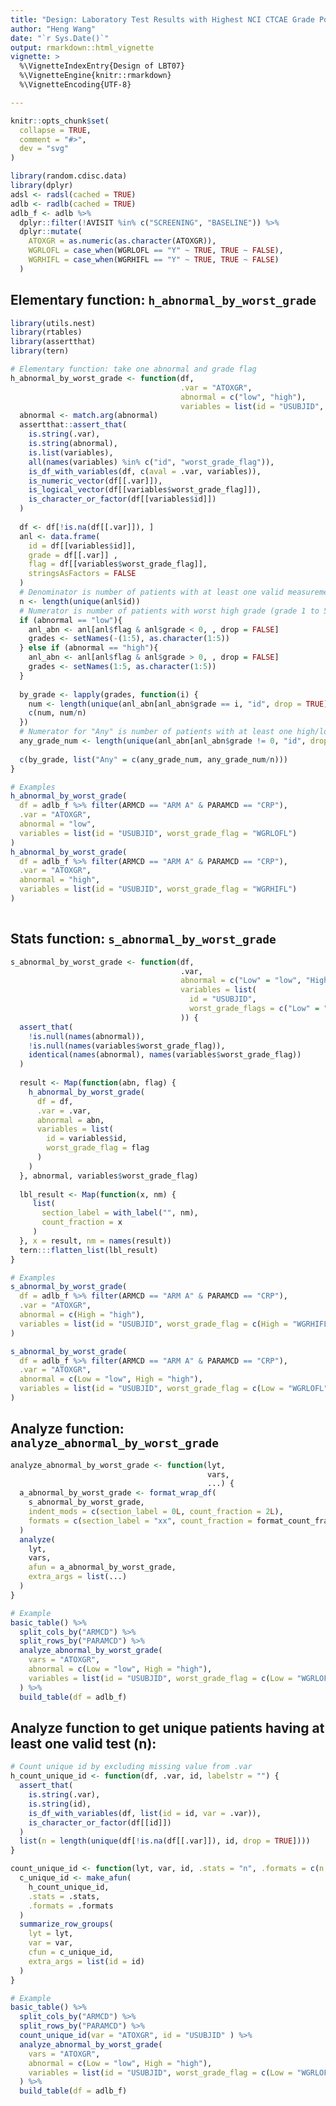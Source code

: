 ```yaml
---
title: "Design: Laboratory Test Results with Highest NCI CTCAE Grade Post-Baseline (LBT07)"
author: "Heng Wang"
date: "`r Sys.Date()`"
output: rmarkdown::html_vignette
vignette: >
  %\VignetteIndexEntry{Design of LBT07}
  %\VignetteEngine{knitr::rmarkdown}
  %\VignetteEncoding{UTF-8}

---
```


```r
knitr::opts_chunk$set(
  collapse = TRUE,
  comment = "#>",
  dev = "svg"
)
```

```r

library(random.cdisc.data)
library(dplyr)
adsl <- radsl(cached = TRUE)
adlb <- radlb(cached = TRUE) 
adlb_f <- adlb %>% 
  dplyr::filter(!AVISIT %in% c("SCREENING", "BASELINE")) %>%
  dplyr::mutate(
    ATOXGR = as.numeric(as.character(ATOXGR)),
    WGRLOFL = case_when(WGRLOFL == "Y" ~ TRUE, TRUE ~ FALSE),
    WGRHIFL = case_when(WGRHIFL == "Y" ~ TRUE, TRUE ~ FALSE)
  ) 
```


## Elementary function: `h_abnormal_by_worst_grade`
```r
library(utils.nest)
library(rtables)
library(assertthat)
library(tern)

# Elementary function: take one abnormal and grade flag
h_abnormal_by_worst_grade <- function(df, 
                                      .var = "ATOXGR",
                                      abnormal = c("low", "high"),
                                      variables = list(id = "USUBJID", worst_grade_flag = "WGRLOFL")) {
  abnormal <- match.arg(abnormal)
  assertthat::assert_that(
    is.string(.var),
    is.string(abnormal),
    is.list(variables),
    all(names(variables) %in% c("id", "worst_grade_flag")),
    is_df_with_variables(df, c(aval = .var, variables)),
    is_numeric_vector(df[[.var]]),  
    is_logical_vector(df[[variables$worst_grade_flag]]),
    is_character_or_factor(df[[variables$id]])
  )
  
  df <- df[!is.na(df[[.var]]), ]
  anl <- data.frame(
    id = df[[variables$id]],
    grade = df[[.var]] ,
    flag = df[[variables$worst_grade_flag]], 
    stringsAsFactors = FALSE
  )
  # Denominator is number of patients with at least one valid measurement during treatment
  n <- length(unique(anl$id))
  # Numerator is number of patients with worst high grade (grade 1 to 5) or low grade (grade -1 to -5)
  if (abnormal == "low"){
    anl_abn <- anl[anl$flag & anl$grade < 0, , drop = FALSE] 
    grades <- setNames(-(1:5), as.character(1:5))
  } else if (abnormal == "high"){
    anl_abn <- anl[anl$flag & anl$grade > 0, , drop = FALSE] 
    grades <- setNames(1:5, as.character(1:5))
  }
  
  by_grade <- lapply(grades, function(i) {
    num <- length(unique(anl_abn[anl_abn$grade == i, "id", drop = TRUE])) 
    c(num, num/n)  
  })
  # Numerator for "Any" is number of patients with at least one high/low abnormality
  any_grade_num <- length(unique(anl_abn[anl_abn$grade != 0, "id", drop = TRUE])) 
  
  c(by_grade, list("Any" = c(any_grade_num, any_grade_num/n)))
}

# Examples
h_abnormal_by_worst_grade(
  df = adlb_f %>% filter(ARMCD == "ARM A" & PARAMCD == "CRP"),
  .var = "ATOXGR",
  abnormal = "low",
  variables = list(id = "USUBJID", worst_grade_flag = "WGRLOFL")
) 
h_abnormal_by_worst_grade(
  df = adlb_f %>% filter(ARMCD == "ARM A" & PARAMCD == "CRP"),
  .var = "ATOXGR",
  abnormal = "high",
  variables = list(id = "USUBJID", worst_grade_flag = "WGRHIFL")
)
 
```

## Stats function: `s_abnormal_by_worst_grade`
```r

s_abnormal_by_worst_grade <- function(df, 
                                      .var, 
                                      abnormal = c("Low" = "low", "High" = "high"),
                                      variables = list(
                                        id = "USUBJID",
                                        worst_grade_flags = c("Low" = "WGRLOFL", "High" = "WGRHIFL")
                                      )) {
  assert_that(
    !is.null(names(abnormal)),
    !is.null(names(variables$worst_grade_flag)),
    identical(names(abnormal), names(variables$worst_grade_flag))
  )
  
  result <- Map(function(abn, flag) {
    h_abnormal_by_worst_grade(
      df = df,
      .var = .var,
      abnormal = abn,
      variables = list(
        id = variables$id,
        worst_grade_flag = flag
      ) 
    )
  }, abnormal, variables$worst_grade_flag)
  
  lbl_result <- Map(function(x, nm) { 
     list(
       section_label = with_label("", nm),
       count_fraction = x
     )   
  }, x = result, nm = names(result))
  tern:::flatten_list(lbl_result)
}

# Examples
s_abnormal_by_worst_grade(
  df = adlb_f %>% filter(ARMCD == "ARM A" & PARAMCD == "CRP"),
  .var = "ATOXGR",
  abnormal = c(High = "high"),
  variables = list(id = "USUBJID", worst_grade_flag = c(High = "WGRHIFL")) 
)

s_abnormal_by_worst_grade(
  df = adlb_f %>% filter(ARMCD == "ARM A" & PARAMCD == "CRP"),
  .var = "ATOXGR",
  abnormal = c(Low = "low", High = "high"),
  variables = list(id = "USUBJID", worst_grade_flag = c(Low = "WGRLOFL", High = "WGRHIFL"))
)
```

## Analyze function: `analyze_abnormal_by_worst_grade`
```r
analyze_abnormal_by_worst_grade <- function(lyt,
                                            vars,
                                            ...) {
  a_abnormal_by_worst_grade <- format_wrap_df(
    s_abnormal_by_worst_grade, 
    indent_mods = c(section_label = 0L, count_fraction = 2L),
    formats = c(section_label = "xx", count_fraction = format_count_fraction)
  )
  analyze(
    lyt,
    vars,
    afun = a_abnormal_by_worst_grade,
    extra_args = list(...)
  )
}

# Example
basic_table() %>%
  split_cols_by("ARMCD") %>%
  split_rows_by("PARAMCD") %>%  
  analyze_abnormal_by_worst_grade(
    vars = "ATOXGR",
    abnormal = c(Low = "low", High = "high"),
    variables = list(id = "USUBJID", worst_grade_flag = c(Low = "WGRLOFL", High = "WGRHIFL")) 
  ) %>%
  build_table(df = adlb_f) 

```

## Analyze function to get unique patients having at least one valid test (n):

```r
# Count unique id by excluding missing value from .var
h_count_unique_id <- function(df, .var, id, labelstr = "") {
  assert_that(
    is.string(.var),
    is.string(id),
    is_df_with_variables(df, list(id = id, var = .var)),
    is_character_or_factor(df[[id]])
  )
  list(n = length(unique(df[!is.na(df[[.var]]), id, drop = TRUE])))
}

count_unique_id <- function(lyt, var, id, .stats = "n", .formats = c(n = "xx")){
  c_unique_id <- make_afun(
    h_count_unique_id, 
    .stats = .stats, 
    .formats = .formats
  )
  summarize_row_groups(
    lyt = lyt,
    var = var,
    cfun = c_unique_id,
    extra_args = list(id = id)
  )
}

# Example
basic_table() %>%
  split_cols_by("ARMCD") %>%
  split_rows_by("PARAMCD") %>%
  count_unique_id(var = "ATOXGR", id = "USUBJID" ) %>%   
  analyze_abnormal_by_worst_grade(
    vars = "ATOXGR",
    abnormal = c(Low = "low", High = "high"),
    variables = list(id = "USUBJID", worst_grade_flag = c(Low = "WGRLOFL", High = "WGRHIFL")) 
  ) %>%
  build_table(df = adlb_f) 
```

 
